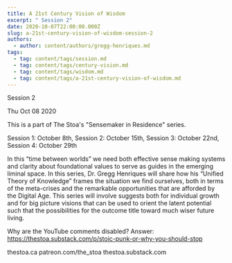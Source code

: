 ```yaml
---
title: A 21st Century Vision of Wisdom
excerpt: " Session 2"
date: 2020-10-07T22:00:00.000Z
slug: a-21st-century-vision-of-wisdom-session-2
authors:
  - author: content/authors/gregg-henriques.md
tags:
  - tag: content/tags/session.md
  - tag: content/tags/century-vision.md
  - tag: content/tags/wisdom.md
  - tag: content/tags/a-21st-century-vision-of-wisdom.md
---
```




 Session 2

Thu Oct 08 2020

This is a part of The Stoa's "Sensemaker in Residence" series. 

Session 1: October 8th, 
Session 2: October 15th, 
Session 3: October 22nd, 
Session 4: October 29th 

In this “time between worlds” we need both effective sense making systems and clarity about foundational values to serve as guides in the emerging liminal space. In this series, Dr. Gregg Henriques will share how his “Unified Theory of Knowledge” frames the situation we find ourselves, both in terms of the meta-crises and the remarkable opportunities that are afforded by the Digital Age. This series will involve suggests both for individual growth and for big picture visions that can be used to orient the latent potential such that the possibilities for the outcome title toward much wiser future living.

Why are the YouTube comments disabled? Answer: https://thestoa.substack.com/p/stoic-punk-or-why-you-should-stop

thestoa.ca
patreon.com/the_stoa
thestoa.substack.com


